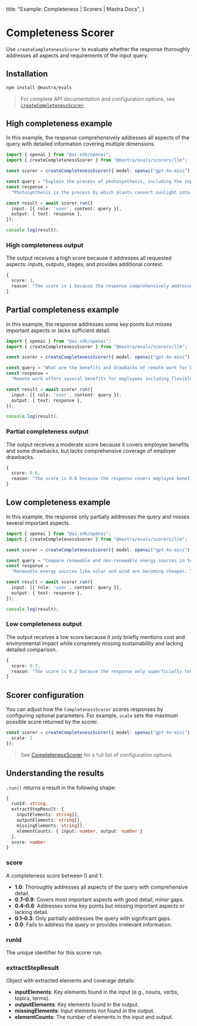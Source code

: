   title: "Example: Completeness | Scorers | Mastra Docs",
}


# Completeness Scorer

Use `createCompletenessScorer` to evaluate whether the response thoroughly addresses all aspects and requirements of the input query.

## Installation

```bash copy
npm install @mastra/evals
```

> For complete API documentation and configuration options, see [`createCompletenessScorer`](/reference/scorers/completeness).

## High completeness example

In this example, the response comprehensively addresses all aspects of the query with detailed information covering multiple dimensions.

```typescript filename="src/example-high-completeness.ts" showLineNumbers copy
import { openai } from "@ai-sdk/openai";
import { createCompletenessScorer } from "@mastra/evals/scorers/llm";

const scorer = createCompletenessScorer({ model: openai("gpt-4o-mini") });

const query = "Explain the process of photosynthesis, including the inputs, outputs, and stages involved.";
const response =
  "Photosynthesis is the process by which plants convert sunlight into chemical energy. Inputs: Carbon dioxide (CO2) from the air enters through stomata, water (H2O) is absorbed by roots, and sunlight provides energy captured by chlorophyll. The process occurs in two main stages: 1) Light-dependent reactions in the thylakoids convert light energy to ATP and NADPH while splitting water and releasing oxygen. 2) Light-independent reactions (Calvin cycle) in the stroma use ATP, NADPH, and CO2 to produce glucose. Outputs: Glucose (C6H12O6) serves as food for the plant, and oxygen (O2) is released as a byproduct. The overall equation is: 6CO2 + 6H2O + light energy → C6H12O6 + 6O2.";

const result = await scorer.run({
  input: [{ role: 'user', content: query }],
  output: { text: response },
});

console.log(result);
```

### High completeness output

The output receives a high score because it addresses all requested aspects: inputs, outputs, stages, and provides additional context.

```typescript
{
  score: 1,
  reason: "The score is 1 because the response comprehensively addresses all aspects of the query: it explains what photosynthesis is, lists all inputs (CO2, H2O, sunlight), describes both stages in detail (light-dependent and light-independent reactions), specifies all outputs (glucose and oxygen), and even provides the chemical equation. No significant aspects are missing."
}
```

## Partial completeness example

In this example, the response addresses some key points but misses important aspects or lacks sufficient detail.

```typescript filename="src/example-partial-completeness.ts" showLineNumbers copy
import { openai } from "@ai-sdk/openai";
import { createCompletenessScorer } from "@mastra/evals/scorers/llm";

const scorer = createCompletenessScorer({ model: openai("gpt-4o-mini") });

const query = "What are the benefits and drawbacks of remote work for both employees and employers?";
const response =
  "Remote work offers several benefits for employees including flexible schedules, no commuting time, and better work-life balance. It also reduces costs for office space and utilities for employers. However, remote work can lead to isolation and communication challenges for employees.";

const result = await scorer.run({
  input: [{ role: 'user', content: query }],
  output: { text: response },
});

console.log(result);
```

### Partial completeness output

The output receives a moderate score because it covers employee benefits and some drawbacks, but lacks comprehensive coverage of employer drawbacks.

```typescript
{
  score: 0.6,
  reason: "The score is 0.6 because the response covers employee benefits (flexibility, no commuting, work-life balance) and one employer benefit (reduced costs), as well as some employee drawbacks (isolation, communication challenges). However, it fails to address potential drawbacks for employers such as reduced oversight, team cohesion challenges, or productivity monitoring difficulties."
}
```

## Low completeness example

In this example, the response only partially addresses the query and misses several important aspects.

```typescript filename="src/example-low-completeness.ts" showLineNumbers copy
import { openai } from "@ai-sdk/openai";
import { createCompletenessScorer } from "@mastra/evals/scorers/llm";

const scorer = createCompletenessScorer({ model: openai("gpt-4o-mini") });

const query = "Compare renewable and non-renewable energy sources in terms of cost, environmental impact, and sustainability.";
const response =
  "Renewable energy sources like solar and wind are becoming cheaper. They're better for the environment than fossil fuels.";

const result = await scorer.run({
  input: [{ role: 'user', content: query }],
  output: { text: response },
});

console.log(result);
```

### Low completeness output

The output receives a low score because it only briefly mentions cost and environmental impact while completely missing sustainability and lacking detailed comparison.

```typescript
{
  score: 0.2,
  reason: "The score is 0.2 because the response only superficially touches on cost (renewable getting cheaper) and environmental impact (renewable better than fossil fuels) but provides no detailed comparison, fails to address sustainability aspects, doesn't discuss specific non-renewable sources, and lacks depth in all mentioned areas."
}
```

## Scorer configuration

You can adjust how the `CompletenessScorer` scores responses by configuring optional parameters. For example, `scale` sets the maximum possible score returned by the scorer.

```typescript showLineNumbers copy
const scorer = createCompletenessScorer({ model: openai("gpt-4o-mini"), options: {
  scale: 1
});
```
> See [CompletenessScorer](/reference/scorers/completeness.mdx) for a full list of configuration options.

## Understanding the results

`.run()` returns a result in the following shape:

```typescript
{
  runId: string,
  extractStepResult: {
    inputElements: string[],
    outputElements: string[],
    missingElements: string[],
    elementCounts: { input: number, output: number }
  },
  score: number
}
```

### score

A completeness score between 0 and 1:

- **1.0**: Thoroughly addresses all aspects of the query with comprehensive detail.
- **0.7–0.9**: Covers most important aspects with good detail, minor gaps.
- **0.4–0.6**: Addresses some key points but missing important aspects or lacking detail.
- **0.1–0.3**: Only partially addresses the query with significant gaps.
- **0.0**: Fails to address the query or provides irrelevant information.

### runId
The unique identifier for this scorer run.

### extractStepResult
Object with extracted elements and coverage details:
- **inputElements**: Key elements found in the input (e.g., nouns, verbs, topics, terms).
- **outputElements**: Key elements found in the output.
- **missingElements**: Input elements not found in the output.
- **elementCounts**: The number of elements in the input and output.

<GithubLink
  marginTop='mt-16'
  link="https://github.com/mastra-ai/mastra/blob/main/examples/basics/scorers/completeness"
/>
